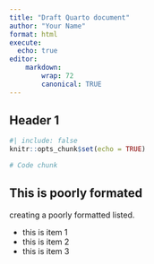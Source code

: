 ```yaml
---
title: "Draft Quarto document"
author: "Your Name"
format: html
execute:
  echo: true
editor:
    markdown:
        wrap: 72
        canonical: TRUE
---
```


## Header 1

```r
#| include: false
knitr::opts_chunk$set(echo = TRUE)
```

```r
# Code chunk
```

## This is poorly formated

creating a poorly formatted listed.

-   this is item 1
-   this is item 2
-   this is item 3

